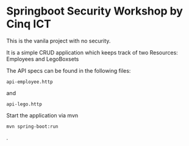 # Springboot Security Workshop by Cinq ICT

This is the vanila project with no security.

It is a simple CRUD application which keeps track of two Resources: Employees and LegoBoxsets

The API specs can be found in the following files:

```
api-employee.http
```

and

```
api-lego.http
```

Start the application via mvn
```
mvn spring-boot:run
```
.